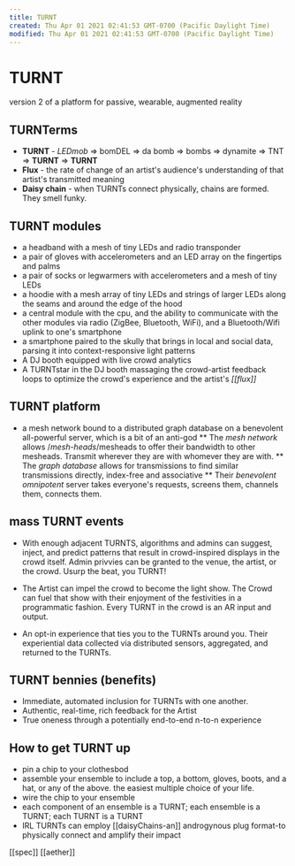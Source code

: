```yaml
---
title: TURNT
created: Thu Apr 01 2021 02:41:53 GMT-0700 (Pacific Daylight Time)
modified: Thu Apr 01 2021 02:41:53 GMT-0700 (Pacific Daylight Time)
---
```

# TURNT

version 2 of a platform for passive, wearable, augmented reality

## TURNTerms

* **TURNT** - *LEDmob* => bomDEL => da bomb => bombs => dynamite => TNT => **TURNT** => **TURNT**
* **Flux** - the rate of change of an artist's audience's understanding of that artist's transmitted meaning
* **Daisy chain** - when TURNTs connect physically, chains are formed. They smell funky.

## TURNT modules

* a headband with a mesh of tiny LEDs and radio transponder
* a pair of gloves with accelerometers and an LED array on the fingertips and palms
* a pair of socks or legwarmers with accelerometers and a mesh of tiny LEDs
* a hoodie with a mesh array of tiny LEDs and strings of larger LEDs along the seams and around the edge of the hood
* a central module with the cpu, and the ability to communicate with the other modules via radio (ZigBee, Bluetooth, WiFi), and a Bluetooth/Wifi uplink to one's smartphone
* a smartphone paired to the skully that brings in local and social data, parsing it into context-responsive light patterns
* A DJ booth equipped with live crowd analytics
* A TURNTstar in the DJ booth massaging the crowd-artist feedback loops to optimize the crowd's experience and the artist's *[[flux]]*

## TURNT platform

* a mesh network bound to a distributed graph database on a benevolent all-powerful server, which is a bit of an anti-god
** The *mesh network* allows /*mesh-heads*/mesheads to offer their bandwidth to other mesheads. Transmit wherever they are with whomever they are with.
** The *graph database* allows for transmissions to find similar transmissions directly, index-free and associative
** Their *benevolent omnipotent* server takes everyone's requests, screens them, channels them, connects them.

## mass TURNT events

* With enough adjacent TURNTS, algorithms and admins can suggest, inject, and predict patterns that result in crowd-inspired displays in the crowd itself. Admin privvies can be granted to the venue, the artist, or the crowd. Usurp the beat, you TURNT!

* The Artist can impel the crowd to become the light show. The Crowd can fuel that show with their enjoyment of the festivities in a programmatic fashion. Every TURNT in the crowd is an AR input and output.

* An opt-in experience that ties you to the TURNTs around you. Their experiential data collected via distributed sensors, aggregated, and returned to the TURNTs.

## TURNT bennies (benefits)

* Immediate, automated inclusion for TURNTs with one another.
* Authentic, real-time, rich feedback for the Artist
* True oneness through a potentially end-to-end n-to-n experience

## How to get TURNT up

* pin a chip to your clothesbod
* assemble your ensemble to include a top, a bottom, gloves, boots, and a hat, or any of the above. the easiest multiple choice of your life.
* wire the chip to your ensemble
* each component of an ensemble is a TURNT; each ensemble is a TURNT; each TURNT is a TURNT
* IRL TURNTs can employ [[daisyChains-an]] androgynous plug format-to physically connect and amplify their impact

[[spec]] [[aether]]
